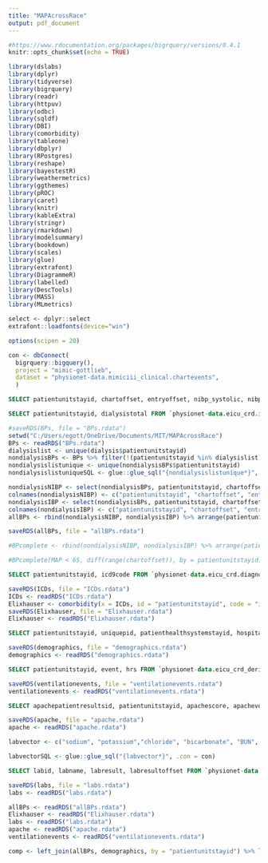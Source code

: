 ```yaml
---
title: "MAPAcrossRace"
output: pdf_document
---
```


```r
#https://www.rdocumentation.org/packages/bigrquery/versions/0.4.1
knitr::opts_chunk$set(echo = TRUE)

library(dslabs)
library(dplyr)
library(tidyverse)
library(bigrquery)
library(readr)
library(httpuv)
library(odbc)
library(sqldf)
library(DBI)
library(comorbidity)
library(tableone)
library(dbplyr)
library(RPostgres)
library(reshape)
library(bayestestR)
library(weathermetrics)
library(ggthemes)
library(pROC)
library(caret)
library(knitr)
library(kableExtra)
library(stringr)
library(rmarkdown)
library(modelsummary)
library(bookdown)
library(scales)
library(glue)
library(extrafont)
library(DiagrammeR)
library(labelled)
library(DescTools)
library(MASS)
library(MLmetrics)

select <- dplyr::select
extrafont::loadfonts(device="win")

options(scipen = 20)

con <- dbConnect(
  bigrquery::bigquery(),
  project = "mimic-gottlieb",
  dataset = "physionet-data.mimiciii_clinical.chartevents",
  )

```

```sql

SELECT patientunitstayid, chartoffset, entryoffset, nibp_systolic, nibp_diastolic, nibp_mean, ibp_systolic, ibp_diastolic, ibp_mean FROM `physionet-data.eicu_crd_derived.pivoted_vital` WHERE chartoffset < 1440 ORDER BY patientunitstayid, chartoffset

```

```sql

SELECT patientunitstayid, dialysistotal FROM `physionet-data.eicu_crd.intakeoutput` WHERE dialysistotal >0

```

```r
#saveRDS(BPs, file = "BPs.rdata")
setwd("C:/Users/egott/OneDrive/Documents/MIT/MAPAcrossRace")
BPs <- readRDS("BPs.rdata")
dialysislist <- unique(dialysis$patientunitstayid)
nondialysisBPs <- BPs %>% filter(!(patientunitstayid %in% dialysislist))
nondialysislistunique <- unique(nondialysisBPs$patientunitstayid)
nondialysislistuniqueSQL <- glue::glue_sql("{nondialysislistunique*}", .con = con2)

nondialysisNIBP <- select(nondialysisBPs, patientunitstayid, chartoffset, entryoffset, nibp_systolic, nibp_diastolic, nibp_mean)
colnames(nondialysisNIBP) <- c("patientunitstayid", "chartoffset", "entryoffset", "SBP", "DBP", "MAP")
nondialysisIBP <- select(nondialysisBPs, patientunitstayid, chartoffset, entryoffset, ibp_systolic, ibp_diastolic, ibp_mean)
colnames(nondialysisIBP) <- c("patientunitstayid", "chartoffset", "entryoffset", "SBP", "DBP", "MAP")
allBPs <- rbind(nondialysisNIBP, nondialysisIBP) %>% arrange(patientunitstayid, chartoffset) %>% group_by(patientunitstayid, chartoffset) %>% summarize(SBP = mean(SBP, na.rm = TRUE), DBP = mean(DBP, na.rm = TRUE), MAP = mean(MAP, na.rm = TRUE)) %>% group_by(patientunitstayid) %>% summarize(SBPauc = area_under_curve(chartoffset, SBP, method = "trapezoid", na.rm = TRUE), DBPauc = Area_Under_Curve(chartoffset, DBP, method = "trapezoid", na.rm = TRUE), MAPauc = area_under_curve(chartoffset, MAP, method = "trapezoid", na.rm = TRUE), starttime = min(chartoffset), endtime = max(chartoffset))

saveRDS(allBPs, file = "allBPs.rdata")

#BPcomplete <- rbind(nondialysisNIBP, nondialysisIBP) %>% arrange(patientunitstayid, chartoffset)

#BPcomplete[MAP < 65, diff(range(chartoffset)), by = patientunitstayid]
```


```sql

SELECT patientunitstayid, icd9code FROM `physionet-data.eicu_crd.diagnosis`

```

```r
saveRDS(ICDs, file = "ICDs.rdata")
ICDs <- readRDS("ICDs.rdata")
Elixhauser <- comorbidity(x = ICDs, id = "patientunitstayid", code = "icd9code", icd = "icd9", score = "elixhauser", assign0 = FALSE)
saveRDS(Elixhauser, file = "Elixhauser.rdata")
Elixhauser <- readRDS("Elixhauser.rdata")
```

```sql

SELECT patientunitstayid, uniquepid, patienthealthsystemstayid, hospitalid, gender, age, ethnicity, apacheadmissiondx, hospitaldischargestatus, unittype FROM `physionet-data.eicu_crd.patient` ORDER BY uniquepid

```

```r
saveRDS(demographics, file = "demographics.rdata")
demographics <- readRDS("demographics.rdata")

```

```sql

SELECT patientunitstayid, event, hrs FROM `physionet-data.eicu_crd_derived.ventilation_events`
```

```r
saveRDS(ventilationevents, file = "ventilationevents.rdata")
ventilationevents <- readRDS("ventilationevents.rdata")

```

```sql

SELECT apachepatientresultsid, patientunitstayid, apachescore, apacheversion FROM `physionet-data.eicu_crd.apachepatientresult`
```

```r
saveRDS(apache, file = "apache.rdata")
apache <- readRDS("apache.rdata")

```

```r
labvector <- c("sodium", "potassium","chloride", "bicarbonate", "BUN", "creatinine", "calcium", "magnesium", "phosphorus", "AST (SGOT)", "ALT (SGPT)", "alkaline phos", "total bilirubin", "direct bilirubin", "total protein", "albumin", "WBC x 1000", "Hgb", "platelets x 1000")

labvectorSQL <- glue::glue_sql("{labvector*}", .con = con)
```

```sql

SELECT labid, labname, labresult, labresultoffset FROM `physionet-data.eicu_crd.lab` WHERE labname IN (?labvectorSQL) AND labresultoffset <= 1440
```

```r
saveRDS(labs, file = "labs.rdata")
labs <- readRDS("labs.rdata")

```

```r
allBPs <- readRDS("allBPs.rdata")
Elixhauser <- readRDS("Elixhauser.rdata")
labs <- readRDS("labs.rdata")
apache <- readRDS("apache.rdata")
ventilationevents <- readRDS("ventilationevents.rdata")

comp <- left_join(allBPs, demographics, by = "patientunitstayid") %>% left_join(Elixhauser, by = "patientunitstayid") %>% left_join(apache, by = "patientunitstayid") %>% filter(!is.na(MAPauc))
```
